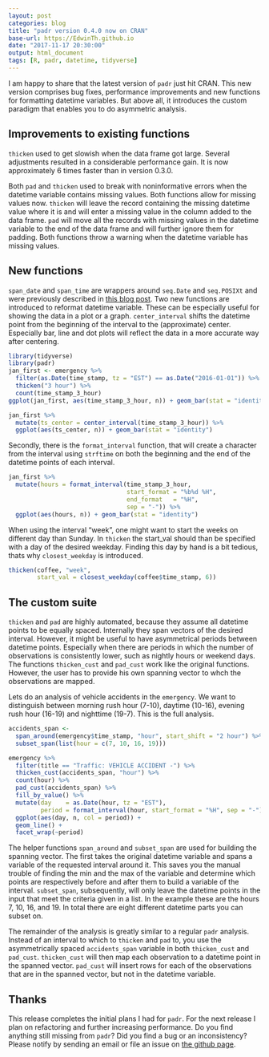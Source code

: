 ```yaml
---
layout: post
categories: blog
title: "padr version 0.4.0 now on CRAN"
base-url: https://EdwinTh.github.io
date: "2017-11-17 20:30:00"
output: html_document
tags: [R, padr, datetime, tidyverse]
---
```

I am happy to share that the latest version of `padr` just hit CRAN. This new version comprises bug fixes, performance improvements and new functions for formatting datetime variables. But above all, it introduces the custom paradigm that enables you to do asymmetric analysis.

## Improvements to existing functions

`thicken` used to get slowish when the data frame got large. Several adjustments resulted in a considerable performance gain. It is now approximately 6 times faster than in version 0.3.0.

Both `pad` and `thicken` used to break with noninformative errors when the datetime variable contains missing values. Both functions allow for missing values now. `thicken` will leave the record containing the missing datetime value where it is and will enter a missing value in the column added to the data frame. `pad` will move all the records with missing values in the datetime variable to the end of the data frame and will further ignore them for padding. Both functions throw a warning when the datetime variable has missing values.

## New functions

`span_date` and `span_time` are wrappers around `seq.Date` and `seq.POSIXt` and were previously described in [this blog post](https://edwinth.github.io/blog/span_date_time/). 
Two new functions are introduced to reformat datetime variable. These can be especially useful for showing the data in a plot or a graph. `center_interval` shifts the datetime point from the beginning of the interval to the (approximate) center. Especially bar, line and dot plots will reflect the data in a more accurate way after centering.

```r
library(tidyverse)
library(padr)
jan_first <- emergency %>% 
  filter(as.Date(time_stamp, tz = "EST") == as.Date("2016-01-01")) %>% 
  thicken("3 hour") %>% 
  count(time_stamp_3_hour) 
ggplot(jan_first, aes(time_stamp_3_hour, n)) + geom_bar(stat = "identity")
```
```r
jan_first %>% 
  mutate(ts_center = center_interval(time_stamp_3_hour)) %>% 
  ggplot(aes(ts_center, n)) + geom_bar(stat = "identity")
```

Secondly, there is the `format_interval` function, that will create a character from the interval using `strftime` on both the beginning and the end of the datetime points of each interval. 

```r
jan_first %>% 
  mutate(hours = format_interval(time_stamp_3_hour,
                                 start_format = "%b%d %H",
                                 end_format   = "%H",
                                 sep = "-")) %>% 
  ggplot(aes(hours, n)) + geom_bar(stat = "identity")
```

When using the interval "week", one might want to start the weeks on different day than Sunday. In `thicken` the start_val should than be specified with a day of the desired weekday. Finding this day by hand is a bit tedious, thats why `closest_weekday` is introduced.

```r
thicken(coffee, "week", 
        start_val = closest_weekday(coffee$time_stamp, 6))
```

## The custom suite

`thicken` and `pad` are highly automated, because they assume all datetime points to be equally spaced. Internally they span vectors of the desired interval. However, it might be useful to have asymmetrical periods between datetime points. Especially when there are  periods in which the number of observations is consistently lower, such as nightly hours or weekend days. The functions `thicken_cust` and `pad_cust` work like the original functions. However, the user has to provide his own spanning vector to whch the observations are mapped.

Lets do an analysis of vehicle accidents in the `emergency`. We want to distinguish between morning rush hour (7-10), daytime (10-16), evening rush hour (16-19) and nighttime (19-7). This is the full analysis.

```r
accidents_span <-
  span_around(emergency$time_stamp, "hour", start_shift = "2 hour") %>% 
  subset_span(list(hour = c(7, 10, 16, 19)))

emergency %>% 
  filter(title == "Traffic: VEHICLE ACCIDENT -") %>% 
  thicken_cust(accidents_span, "hour") %>% 
  count(hour) %>% 
  pad_cust(accidents_span) %>%
  fill_by_value() %>% 
  mutate(day    = as.Date(hour, tz = "EST"),
         period = format_interval(hour, start_format = "%H", sep = "-")) %>% 
  ggplot(aes(day, n, col = period)) + 
  geom_line() +
  facet_wrap(~period)
```

The helper functions `span_around` and `subset_span` are used for building the spanning vector. The first takes the original datetime variable and spans a variable of the requested interval around it. This saves you the manual trouble of finding the min and the max of the variable and determine which points are respectively before and after them to build a variable of the interval. `subset_span`, subsequently, will only leave the datetime points in the input that meet the criteria given in a list. In the example these are the hours 7, 10, 16, and 19. In total there are eight different datetime parts you can subset on.

The remainder of the analysis is greatly similar to a regular `padr` analysis. Instead of an interval to which to `thicken` and `pad` to, you use the asymmetrically spaced `accidents_span` variable in both `thicken_cust` and `pad_cust`. `thicken_cust` will then map each observation to a datetime point in the spanned vector. `pad_cust` will insert rows for each of the observations that are in the spanned vector, but not in the datetime variable.

## Thanks

This release completes the initial plans I had for `padr`. For the next release I plan on refactoring and further increasing performance. Do you find anything still missing from `padr`? Did you find a bug or an inconsistency? Please notify by sending an email or file an issue on [the github page](https://github.com/EdwinTh/padr).
